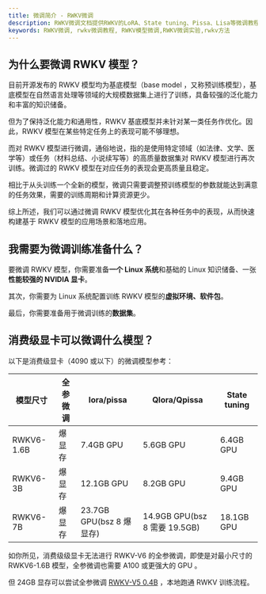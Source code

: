 ```yaml
---
title: 微调简介 - RWKV微调
description: RWKV微调文档提供RWKV的LoRA、State tuning、Pissa、Lisa等微调教程，通过微调RWKV模型，可以强化模型在特定任务上的表现，或者让模型扮演某个特定的角色。
keywords: RWKV微调, rwkv微调教程, RWKV模型微调,RWKV微调实验,rwkv方法
---
```


## 为什么要微调 RWKV 模型？

目前开源发布的 RWKV 模型均为基底模型（base model ，又称预训练模型），基底模型在自然语言处理等领域的大规模数据集上进行了训练，具备较强的泛化能力和丰富的知识储备。

但为了保持泛化能力和通用性，RWKV 基底模型并未针对某一类任务作优化。因此，RWKV 模型在某些特定任务上的表现可能不够理想。

而对 RWKV 模型进行微调，通俗地说，指的是使用特定领域（如法律、文学、医学等）或任务（材料总结、小说续写等）的高质量数据集对 RWKV 模型进行再次训练。微调过的 RWKV 模型在对应任务的表现会更高质量且稳定。

相比于从头训练一个全新的模型，微调只需要调整预训练模型的参数就能达到满意的任务效果，需要的训练周期和计算资源更少。

综上所述，我们可以通过微调 RWKV 模型优化其在各种任务中的表现，从而快速构建基于 RWKV 模型的应用场景和落地应用。

## 我需要为微调训练准备什么？

要微调 RWKV 模型，你需要准备**一个 Linux 系统**和基础的 Linux 知识储备、一张**性能较强的 NVIDIA 显卡**。

其次，你需要为 Linux 系统配置训练 RWKV 模型的**虚拟环境、软件包**。

最后，你需要准备用于微调训练的**数据集**。

## 消费级显卡可以微调什么模型？

以下是消费级显卡（4090 或以下）的微调模型参考：

|   模型尺寸         | 全参微调 | lora/pissa  | Qlora/Qpissa | State tuning |
| --------- | ---- | ---- | ---- | ---- |
| RWKV6-1.6B | 爆显存 | 7.4GB GPU | 5.6GB GPU | 6.4GB GPU |
| RWKV6-3B | 爆显存  | 12.1GB GPU | 8.2GB GPU | 9.4GB GPU |
| RWKV6-7B | 爆显存  | 23.7GB GPU(bsz 8 爆显存) | 14.9GB GPU(bsz 8 需要 19.5GB) | 18.1GB GPU |

如你所见，消费级级显卡无法进行 RWKV-V6 的全参微调，即使是对最小尺寸的 RWKV6-1.6B 模型，全参微调也需要 A100 或更强大的 GPU 。

但 24GB 显存可以尝试全参微调 [RWKV-V5 0.4B](https://huggingface.co/BlinkDL/rwkv-5-world/blob/main/RWKV-5-World-0.4B-v2-20231113-ctx4096.pth) ，本地跑通 RWKV 训练流程。
